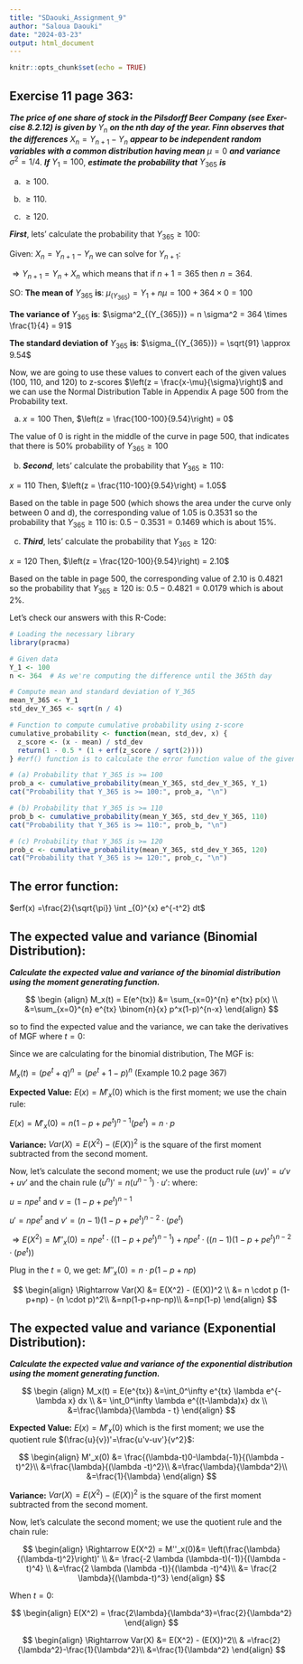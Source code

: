 ```yaml
---
title: "SDaouki_Assignment_9"
author: "Saloua Daouki"
date: "2024-03-23"
output: html_document
---
```


```r
knitr::opts_chunk$set(echo = TRUE)
```

## Exercise 11 page 363:

***The price of one share of stock in the Pilsdorff Beer Company (see Exer- cise 8.2.12) is given by*** $Y_n$ ***on the nth day of the year. Finn observes that the differences*** $X_n = Y_{n+1} − Y_n$ ***appear to be independent random variables with a common distribution having mean*** $\mu = 0$ ***and variance*** $\sigma^2 = 1/4$. ***If*** $Y_1 = 100$, ***estimate the probability that*** $Y_{365}$ ***is***

(a) $\geq 100$.

(b) $\geq 110$.

(c) $\geq 120$.

***First***, lets' calculate the probability that $Y_{365} \geq 100$:

Given: $X_n = Y_{n+1} − Y_n$ we can solve for $Y_{n+1}$:

$\Rightarrow Y_{n+1} = Y_n + X_n$ which means that if $n+1=365$ then $n=364$.

SO: **The mean of** $Y_{365}$ **is**: $\mu_{(Y_{365})} = Y_1 + n \mu = 100 +364 \times 0 = 100$

**The variance of** $Y_{365}$ **is**: $\sigma^2_{(Y_{365})} = n \sigma^2 = 364 \times \frac{1}{4} = 91$

**The standard deviation of** $Y_{365}$ **is**: $\sigma_{(Y_{365})} = \sqrt{91} \approx 9.54$

Now, we are going to use these values to convert each of the given values (100, 110, and 120) to z-scores $\left(z = \frac{x-\mu}{\sigma}\right)$ and we can use the Normal Distribution Table in Appendix A page 500 from the Probability text.

(a) $x=100$ Then, $\left(z = \frac{100-100}{9.54}\right) = 0$

The value of $0$ is right in the middle of the curve in page 500, that indicates that there is 50% probability of $Y_{365} \geq 100$

(b) ***Second***, lets' calculate the probability that $Y_{365} \geq 110$:

$x=110$ Then, $\left(z = \frac{110-100}{9.54}\right) = 1.05$

Based on the table in page 500 (which shows the area under the curve only between 0 and d), the corresponding value of $1.05$ is $0.3531$ so the probability that $Y_{365} \geq 110$ is: $0.5-0.3531 = 0.1469$ which is about 15%.

(c) ***Third***, lets' calculate the probability that $Y_{365} \geq 120$:

$x=120$ Then, $\left(z = \frac{120-100}{9.54}\right) = 2.10$

Based on the table in page 500, the corresponding value of $2.10$ is $0.4821$ so the probability that $Y_{365} \geq 120$ is: $0.5-0.4821 = 0.0179$ which is about 2%.

Let's check our answers with this R-Code:

```r
# Loading the necessary library
library(pracma)

# Given data
Y_1 <- 100
n <- 364  # As we're computing the difference until the 365th day

# Compute mean and standard deviation of Y_365
mean_Y_365 <- Y_1
std_dev_Y_365 <- sqrt(n / 4)

# Function to compute cumulative probability using z-score
cumulative_probability <- function(mean, std_dev, x) {
  z_score <- (x - mean) / std_dev
  return(1 - 0.5 * (1 + erf(z_score / sqrt(2))))
} #erf() function is to calculate the error function value of the given input; the formula is below this code

# (a) Probability that Y_365 is >= 100
prob_a <- cumulative_probability(mean_Y_365, std_dev_Y_365, Y_1)
cat("Probability that Y_365 is >= 100:", prob_a, "\n")

# (b) Probability that Y_365 is >= 110
prob_b <- cumulative_probability(mean_Y_365, std_dev_Y_365, 110)
cat("Probability that Y_365 is >= 110:", prob_b, "\n")

# (c) Probability that Y_365 is >= 120
prob_c <- cumulative_probability(mean_Y_365, std_dev_Y_365, 120)
cat("Probability that Y_365 is >= 120:", prob_c, "\n")

```

## The error function:

$erf(x) =\frac{2}{\sqrt{\pi}} \int _{0}^{x} e^{-t^2} dt$

## The expected value and variance (Binomial Distribution):

***Calculate the expected value and variance of the binomial distribution using the moment generating function.***

$$
\begin {align}
M_x(t) = E(e^{tx}) &= \sum_{x=0}^{n} e^{tx} p(x) \\
&=\sum_{x=0}^{n} e^{tx} \binom{n}{x} p^x(1-p)^{n-x}
\end{align}
$$

so to find the expected value and the variance, we can take the derivatives of MGF where $t=0$:

Since we are calculating for the binomial distribution, The MGF is:

$M_x(t) = (pe^t + q)^n = (pe^t + 1-p)^n$ (Example 10.2 page 367)

**Expected Value:** $E(x) = M'_x(0)$ which is the first moment; we use the chain rule:

$E(x) = M'_x(0) = n(1-p+pe^t)^{n-1} (pe^t) = n \cdot p$

**Variance:** $Var(X) = E(X^2) - (E(X))^2$ is the square of the first moment subtracted from the second moment.

Now, let's calculate the second moment; we use the product rule $(uv)'=u'v+uv'$ and the chain rule $(u^n)' = n(u^{n-1}) \cdot u'$: where:

$u=npe^t$ and $v=(1-p+pe^t)^{n-1}$

$u'=npe^t$ and $v'=(n-1)(1-p+pe^t)^{n-2} \cdot (pe^t)$

$\Rightarrow E(X^2) = M''_x(0) = npe^t \cdot \left((1-p+pe^t)^{n-1}\right) +npe^t \cdot \left( (n-1)(1-p+pe^t)^{n-2} \cdot (pe^t)\right)$

Plug in the $t=0$, we get: $M''_x(0)= n \cdot p (1-p+np)$

$$
\begin{align}
\Rightarrow Var(X) &= E(X^2) - (E(X))^2 \\
&= n \cdot p (1-p+np) - (n \cdot p)^2\\
&=np(1-p+np-np)\\
&=np(1-p)
\end{align}
$$


## The expected value and variance (Exponential Distribution):

***Calculate the expected value and variance of the exponential distribution using the moment generating function.***

$$
\begin {align}
M_x(t) = E(e^{tx}) &=\int_0^\infty e^{tx} \lambda e^{- \lambda x} dx \\
&= \int_0^\infty \lambda e^{(t-\lambda)x} dx \\
&=\frac{\lambda}{\lambda - t}
\end{align}
$$

**Expected Value:** $E(x) = M'_x(0)$ which is the first moment; we use the quotient rule $(\frac{u}{v})'=\frac{u'v-uv'}{v^2}$:

$$
\begin{align}
M'_x(0) &= \frac{(\lambda-t)0-\lambda(-1)}{(\lambda - t)^2}\\
&=\frac{\lambda}{(\lambda -t)^2}\\
&=\frac{\lambda}{\lambda^2}\\
&=\frac{1}{\lambda}
\end{align}
$$

**Variance:** $Var(X) = E(X^2) - (E(X))^2$ is the square of the first moment subtracted from the second moment.

Now, let's calculate the second moment; we use the quotient rule and the chain rule:

$$
\begin{align}
\Rightarrow 
E(X^2) = M''_x(0)&= \left(\frac{\lambda}{(\lambda-t)^2}\right)' \\
&= \frac{-2 \lambda (\lambda-t)(-1)}{(\lambda -t)^4} \\
&=\frac{2 \lambda (\lambda -t)}{(\lambda -t)^4}\\
&= \frac{2 \lambda}{(\lambda-t)^3}
\end{align}
$$

When $t=0$: 

$$
\begin{align}
E(X^2) = \frac{2\lambda}{\lambda^3}=\frac{2}{\lambda^2}
\end{align}
$$

$$
\begin{align}
\Rightarrow Var(X) &= E(X^2) - (E(X))^2\\ 
& =\frac{2}{\lambda^2}-\frac{1}{\lambda^2}\\
&=\frac{1}{\lambda^2}
\end{align}
$$
